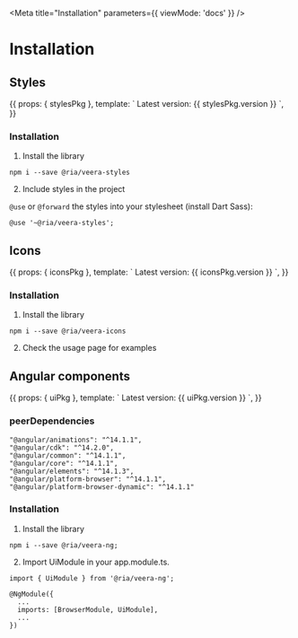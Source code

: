 
<Meta title="Installation" parameters={{ viewMode: 'docs' }} />

# Installation

## Styles

<Story name="Styles library">
  {{
    props: { stylesPkg },
    template: `
      Latest version: {{ stylesPkg.version }}
    `,
  }}
</Story>

### Installation

1. Install the library
```
npm i --save @ria/veera-styles
```

2. Include styles in the project

`@use` or `@forward` the styles into your stylesheet (install Dart Sass):

```
@use '~@ria/veera-styles';
```

## Icons

<Story name="Icons library">
  {{
    props: { iconsPkg },
    template: `
      Latest version: {{ iconsPkg.version }}
    `,
  }}
</Story>

### Installation

1. Install the library
```
npm i --save @ria/veera-icons
```

2. Check the usage page for examples

## Angular components

<Story name="Angular component library">
  {{
    props: { uiPkg },
    template: `
      Latest version: {{ uiPkg.version }}
    `,
  }}
</Story>

### peerDependencies

```
"@angular/animations": "^14.1.1",
"@angular/cdk": "^14.2.0",
"@angular/common": "^14.1.1",
"@angular/core": "^14.1.1",
"@angular/elements": "^14.1.3",
"@angular/platform-browser": "^14.1.1",
"@angular/platform-browser-dynamic": "^14.1.1"
```

### Installation

1. Install the library
```
npm i --save @ria/veera-ng;
```

2. Import UiModule in your app.module.ts.

```
import { UiModule } from '@ria/veera-ng';

@NgModule({
  ...
  imports: [BrowserModule, UiModule],
  ...
})
```
